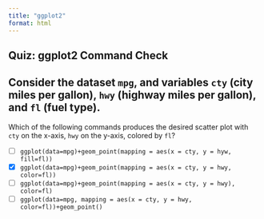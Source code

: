 ```yaml
---
title: "ggplot2"
format: html
---
```


## Quiz: ggplot2 Command Check

::: {.quiz options="allow-retry:true show-answers:true"}

# Consider the dataset `mpg`, and variables `cty` (city miles per gallon), `hwy` (highway miles per gallon), and `fl` (fuel type).

Which of the following commands produces the desired scatter plot with `cty` on the x-axis, `hwy` on the y-axis, colored by `fl`?

- [ ] `ggplot(data=mpg)+geom_point(mapping = aes(x = cty, y = hyw, fill=fl))`
- [x] `ggplot(data=mpg)+geom_point(mapping = aes(x = cty, y = hwy, color=fl))`
- [ ] `ggplot(data=mpg)+geom_point(mapping = aes(x = cty, y = hwy), color=fl)`
- [ ] `ggplot(data=mpg, mapping = aes(x = cty, y = hwy, color=fl))+geom_point()`

:::